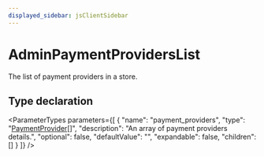 ```yaml
---
displayed_sidebar: jsClientSidebar
---
```



# AdminPaymentProvidersList

The list of payment providers in a store.

## Type declaration

<ParameterTypes parameters={[
  {
    "name": "payment_providers",
    "type": "[PaymentProvider](../classes/internal.PaymentProvider.mdx)[]",
    "description": "An array of payment providers details.",
    "optional": false,
    "defaultValue": "",
    "expandable": false,
    "children": []
  }
]} />
